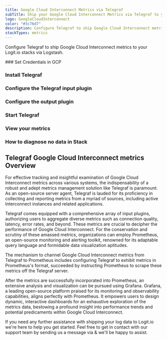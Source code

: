 ```yaml
---
title: Google Cloud Interconnect Metrics via Telegraf
subTitle: Ship your Google Cloud Interconnect Metrics via Telegraf to your Logit.io Stack
logo: GoogleCloudInterconnect
color: "#3c76d7"
description: Configure Telegraf to ship Google Cloud Interconnect metrics to your Logit.io stacks. Get started using our Telegraf Google Cloud Interconnect metrics example.
stackTypes: metrics
---
```


Configure Telegraf to ship Google Cloud Interconnect metrics to your Logit.io stacks via Logstash.

<Steps>
  ### Set Credentials in GCP

  <SetGCPCredentials intro="Google Cloud Interconnect represents a specialized suite of services nestled within Google Cloud, meticulously devised for establishing private network connections, fostering secure and efficient communication within a cloud-driven infrastructure."/>
  
  ### Install Telegraf

  <InstallTelegraf />

  ### Configure the Telegraf input plugin

  <TelegrafStackDriverInput metric_type="interconnect.googleapis.com"/>

  ### Configure the output plugin

  <TelegrafOutputPlugin />

  ### Start Telegraf

  <StartTelegraf />

  ### View your metrics
  <LaunchStack stackType="metrics" source="Google_Cloud_Interconnect_Metrics_via_Telegraf" utmMedium="metrics" utmCampaign="telegraf-GoogleCloudInterconnect-metrics" />

  ### How to diagnose no data in Stack

  <DiagnoseNoData />
</Steps>

## Telegraf Google Cloud Interconnect metrics Overview

For effective tracking and insightful examination of Google Cloud Interconnect metrics across various systems, 
the indispensability of a robust and adept metrics management solution like Telegraf is paramount. 
As an open-source server agent, Telegraf is lauded for its proficiency in collecting and reporting 
metrics from a myriad of sources, including active Interconnect instances and related applications.

Telegraf comes equipped with a comprehensive array of input plugins, authorizing users to aggregate 
diverse metrics such as connection quality, latency, error rates, and beyond. These metrics are crucial 
to decipher the performance of Google Cloud Interconnect. For the conservation and scrutiny of these 
amassed metrics, organizations can employ Prometheus, an open-source monitoring and alerting toolkit, 
renowned for its adaptable query language and formidable data visualization aptitudes.

The mechanism to channel Google Cloud Interconnect metrics from Telegraf to Prometheus includes 
configuring Telegraf to exhibit metrics in Prometheus's format, succeeded by instructing Prometheus 
to scrape these metrics off the Telegraf server.

After the metrics are successfully incorporated into Prometheus, an extensive analysis and visualization 
can be pursued using Grafana. Grafana, a leading open-source platform praised for its monitoring and 
observability capabilities, aligns perfectly with Prometheus. It empowers users to design dynamic, 
interactive dashboards for an exhaustive exploration of the metrics data, bestowing a profound insight 
into performance trends and potential predicaments within Google Cloud Interconnect.

If you need any further assistance with shipping your log data to Logit.io we're here to help you 
get started. Feel free to get in contact with our support team by sending us a message via <IntercomButton text="live chat" /> & we'll be happy to assist.